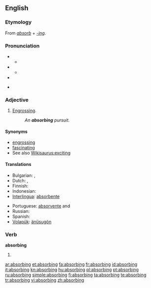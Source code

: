 ==English==

===Etymology===
From ''[[absorb]]'' + ''[[-ing]]''.

===Pronunciation===
* {{a|RP}}
** {{IPA|/əbˈzɔːbɪŋ/; /əbˈsɔːbɪŋ/}}
* {{a|US}}
** {{IPA|/æbˈzɔːrbɪŋ/; /æbˈsɔːrbɪŋ/}}
* {{audio|en-us-absorbing.ogg|Audio (US)}}

* {{rhymes|ɔː(r)bɪŋ}}

===Adjective===
{{en-adj}}

# [[engross|Engrossing]].
#: ''An '''absorbing''' pursuit.''

====Synonyms====
* [[engrossing]]
* [[fascinating]]
* See also [[Wikisaurus:exciting]]

====Translations====
{{trans-top|engrossing}}
* Bulgarian: {{t|bg|поглъщащ}},  {{t|bg|увлекателен}}
* Dutch: {{t+|nl|boeiend}}, {{t-|nl|grijpend}}
* Finnish: {{t-|fi|mukaansatempaava}}
* Indonesian: {{t+|id|penyerap|xs=Indonesian}}
* [[Interlingua]]: [[absorbente]]
{{trans-mid}}
* Portuguese: [[absorvente]] {{m}} and {{f}}
* Russian: {{t+|ru|увлекательный|m}}
* Spanish: {{t+|es|absorbente}}
* [[Volapük]]: [[änüsugön]]
{{trans-bottom}}

===Verb===
'''absorbing'''

# {{present participle of|[[absorb]]}}

[[ar:absorbing]]
[[et:absorbing]]
[[fa:absorbing]]
[[fr:absorbing]]
[[id:absorbing]]
[[it:absorbing]]
[[kn:absorbing]]
[[hu:absorbing]]
[[pl:absorbing]]
[[pt:absorbing]]
[[ru:absorbing]]
[[simple:absorbing]]
[[fi:absorbing]]
[[ta:absorbing]]
[[te:absorbing]]
[[tr:absorbing]]
[[vi:absorbing]]
[[zh:absorbing]]